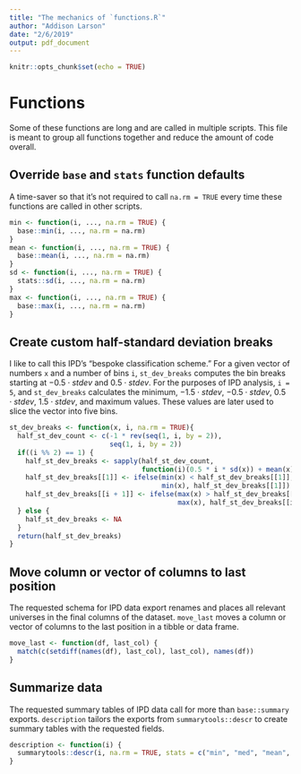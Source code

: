 ```yaml
---
title: "The mechanics of `functions.R`"
author: "Addison Larson"
date: "2/6/2019"
output: pdf_document
---
```


```r
knitr::opts_chunk$set(echo = TRUE)
```
# Functions
Some of these functions are long and are called in multiple scripts. This file is meant to group all functions together and reduce the amount of code overall.

## Override `base` and `stats` function defaults
A time-saver so that it's not required to call `na.rm = TRUE` every time these functions are called in other scripts.
```r
min <- function(i, ..., na.rm = TRUE) {
  base::min(i, ..., na.rm = na.rm)
}
mean <- function(i, ..., na.rm = TRUE) {
  base::mean(i, ..., na.rm = na.rm)
}
sd <- function(i, ..., na.rm = TRUE) {
  stats::sd(i, ..., na.rm = na.rm)
}
max <- function(i, ..., na.rm = TRUE) {
  base::max(i, ..., na.rm = na.rm)
}
```
## Create custom half-standard deviation breaks
I like to call this IPD's "bespoke classification scheme." For a given vector of numbers `x` and a number of bins `i`, `st_dev_breaks` computes the bin breaks starting at $-0.5 \cdot st dev$ and $0.5 \cdot st dev$. For the purposes of IPD analysis, `i = 5`, and `st_dev_breaks` calculates the minimum, $-1.5 \cdot st dev$, $-0.5 \cdot st dev$, $0.5 \cdot st dev$, $1.5 \cdot st dev$, and maximum values. These values are later used to slice the vector into five bins.
```r
st_dev_breaks <- function(x, i, na.rm = TRUE){
  half_st_dev_count <- c(-1 * rev(seq(1, i, by = 2)),
                         seq(1, i, by = 2))
  if((i %% 2) == 1) {
    half_st_dev_breaks <- sapply(half_st_dev_count,
                                 function(i)(0.5 * i * sd(x)) + mean(x))
    half_st_dev_breaks[[1]] <- ifelse(min(x) < half_st_dev_breaks[[1]],
                                      min(x), half_st_dev_breaks[[1]])
    half_st_dev_breaks[[i + 1]] <- ifelse(max(x) > half_st_dev_breaks[[i + 1]],
                                          max(x), half_st_dev_breaks[[i + 1]])
  } else {
    half_st_dev_breaks <- NA
  }
  return(half_st_dev_breaks)
}
```
## Move column or vector of columns to last position
The requested schema for IPD data export renames and places all relevant universes in the final columns of the dataset. `move_last` moves a column or vector of columns to the last position in a tibble or data frame.
```r
move_last <- function(df, last_col) {
  match(c(setdiff(names(df), last_col), last_col), names(df))
}
```
## Summarize data
The requested summary tables of IPD data call for more than `base::summary` exports. `description` tailors the exports from `summarytools::descr` to create summary tables with the requested fields.
```r
description <- function(i) {
  summarytools::descr(i, na.rm = TRUE, stats = c("min", "med", "mean", "sd", "max"))
}
```

